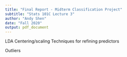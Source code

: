 ```yaml
---
title: "Final Report - Midterm Classification Project"
subtitle: "Stats 101C Lecture 3"
author: "Andy Shen"
date: "Fall 2020"
output: pdf_document
---
```

LDA
Centering/scaling
Techniques for refining predictors

Outliers
